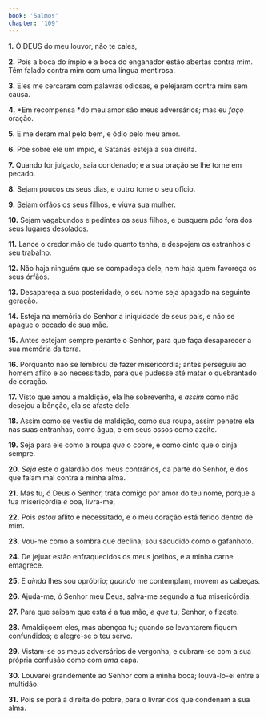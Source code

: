```yaml
---
book: 'Salmos'
chapter: '109'
---
```


**1.** Ó DEUS do meu louvor, não te cales,

**2.** Pois a boca do ímpio e a boca do enganador estão abertas contra mim. Têm falado contra mim com uma língua mentirosa.

**3.** Eles me cercaram com palavras odiosas, e pelejaram contra mim sem causa.

**4.** *Em recompensa *do meu amor são meus adversários; mas eu *faço* oração.

**5.** E me deram mal pelo bem, e ódio pelo meu amor.

**6.** Põe sobre ele um ímpio, e Satanás esteja à sua direita.

**7.** Quando for julgado, saia condenado; e a sua oração se lhe torne em pecado.

**8.** Sejam poucos os seus dias, *e* outro tome o seu ofício.

**9.** Sejam órfãos os seus filhos, e viúva sua mulher.

**10.** Sejam vagabundos e pedintes os seus filhos, e busquem *pão* fora dos seus lugares desolados.

**11.** Lance o credor mão de tudo quanto tenha, e despojem os estranhos o seu trabalho.

**12.** Não haja ninguém que se compadeça dele, nem haja quem favoreça os seus órfãos.

**13.** Desapareça a sua posteridade, o seu nome seja apagado na seguinte geração.

**14.** Esteja na memória do Senhor a iniquidade de seus pais, e não se apague o pecado de sua mãe.

**15.** Antes estejam sempre perante o Senhor, para que faça desaparecer a sua memória da terra.

**16.** Porquanto não se lembrou de fazer misericórdia; antes perseguiu ao homem aflito e ao necessitado, para que pudesse até matar o quebrantado de coração.

**17.** Visto que amou a maldição, ela lhe sobrevenha, e *assim* como não desejou a bênção, ela se afaste dele.

**18.** Assim como se vestiu de maldição, como sua roupa, assim penetre ela nas suas entranhas, como água, e em seus ossos como azeite.

**19.** Seja para ele como a roupa *que* o cobre, e como cinto que o cinja sempre.

**20.** *Seja* este o galardão dos meus contrários, da parte do Senhor, e dos que falam mal contra a minha alma.

**21.** Mas tu, ó Deus o Senhor, trata comigo por amor do teu nome, porque a tua misericórdia *é* boa, livra-me,

**22.** Pois *estou* aflito e necessitado, e o meu coração está ferido dentro de mim.

**23.** Vou-me como a sombra que declina; sou sacudido como o gafanhoto.

**24.** De jejuar estão enfraquecidos os meus joelhos, e a minha carne emagrece.

**25.** E *ainda* lhes sou opróbrio; *quando* me contemplam, movem as cabeças.

**26.** Ajuda-me, ó Senhor meu Deus, salva-me segundo a tua misericórdia.

**27.** Para que saibam que esta *é* a tua mão, *e que* tu, Senhor, o fizeste.

**28.** Amaldiçoem eles, mas abençoa tu; quando se levantarem fiquem confundidos; e alegre-se o teu servo.

**29.** Vistam-se os meus adversários de vergonha, e cubram-se com a sua própria confusão como com *uma* capa.

**30.** Louvarei grandemente ao Senhor com a minha boca; louvá-lo-ei entre a multidão.

**31.** Pois se porá à direita do pobre, para o livrar dos que condenam a sua alma.